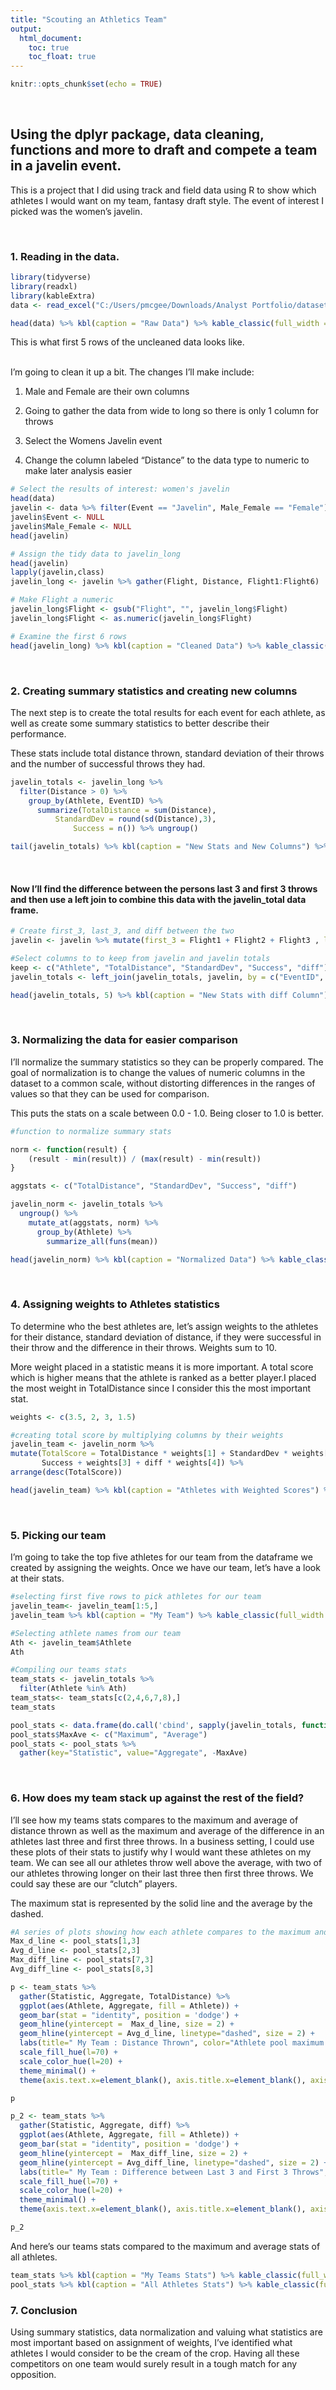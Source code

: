 ```yaml
---
title: "Scouting an Athletics Team"
output: 
  html_document:
    toc: true
    toc_float: true
---
```


```r
knitr::opts_chunk$set(echo = TRUE)
```
&nbsp;  

## Using the dplyr package, data cleaning, functions and more to draft and compete a team in a javelin event.

This is a project that I did using  track and field data using R to show which athletes I would want on my team, fantasy draft style. The event of interest I picked was the women's javelin.

&nbsp;  

### **1. Reading in the data.**

```r
library(tidyverse)
library(readxl)
library(kableExtra)
data <- read_excel("C:/Users/pmcgee/Downloads/Analyst Portfolio/datasets/athletics.xlsx")
```
```r
head(data) %>% kbl(caption = "Raw Data") %>% kable_classic(full_width = F, html_font = "Cambria")
```

This is what first 5 rows of the uncleaned data looks like.

&nbsp;  
I'm going to clean it up a bit. The changes I'll make include: 

1. Male and Female are their own columns

2. Going to gather the data from wide to long so there is only 1 column for throws

3. Select the Womens Javelin event

4. Change the column labeled "Distance" to the data type to numeric to make later analysis easier 


```r
# Select the results of interest: women's javelin
head(data)
javelin <- data %>% filter(Event == "Javelin", Male_Female == "Female")
javelin$Event <- NULL
javelin$Male_Female <- NULL
head(javelin)

# Assign the tidy data to javelin_long
head(javelin)
lapply(javelin,class)
javelin_long <- javelin %>% gather(Flight, Distance, Flight1:Flight6)

# Make Flight a numeric
javelin_long$Flight <- gsub("Flight", "", javelin_long$Flight)
javelin_long$Flight <- as.numeric(javelin_long$Flight)
```

```r
# Examine the first 6 rows
head(javelin_long) %>% kbl(caption = "Cleaned Data") %>% kable_classic(full_width = F, html_font = "Cambria")
```
&nbsp;  

### **2. Creating summary statistics and creating new columns** 

The next step is to create the total results for each event for each athlete, as well as create some summary statistics to better describe their performance.

These stats include total distance thrown, standard deviation of their throws and the number of successful throws they had.

```r
javelin_totals <- javelin_long %>%
  filter(Distance > 0) %>%
    group_by(Athlete, EventID) %>%
      summarize(TotalDistance = sum(Distance), 
          StandardDev = round(sd(Distance),3),
              Success = n()) %>% ungroup()

tail(javelin_totals) %>% kbl(caption = "New Stats and New Columns") %>% kable_classic(full_width = F, html_font = "Cambria")
```

&nbsp;  

#### Now I'll find the difference between the persons last 3 and first 3 throws and then use a left join to combine this data with the javelin_total data frame.

```r
# Create first_3, last_3, and diff between the two
javelin <- javelin %>% mutate(first_3 = Flight1 + Flight2 + Flight3 , last_3 = Flight4 + Flight5 + Flight6, diff = last_3 - first_3)

#Select columns to to keep from javelin and javelin totals
keep <- c("Athlete", "TotalDistance", "StandardDev", "Success", "diff")
javelin_totals <- left_join(javelin_totals, javelin, by = c("EventID", "Athlete"), all.x = T) %>% subset( select = keep)
```

```r
head(javelin_totals, 5) %>% kbl(caption = "New Stats with diff Column") %>% kable_classic(full_width = F, html_font = "Cambria")
```

&nbsp;  

### **3. Normalizing the data for easier comparison**

I'll normalize the summary statistics so they can be properly compared. 
The goal of normalization is to change the values of numeric columns in the dataset to a common scale, without distorting differences in the ranges of values so that they can be used for comparison. 

This puts the stats on a scale between 0.0 - 1.0. Being closer to 1.0 is better.

```r
#function to normalize summary stats

norm <- function(result) {
    (result - min(result)) / (max(result) - min(result))
}

aggstats <- c("TotalDistance", "StandardDev", "Success", "diff")
```

```r
javelin_norm <- javelin_totals %>%
  ungroup() %>%
    mutate_at(aggstats, norm) %>%
      group_by(Athlete) %>%
        summarize_all(funs(mean))

head(javelin_norm) %>% kbl(caption = "Normalized Data") %>% kable_classic(full_width = F, html_font = "Cambria")
```

&nbsp;  

### **4. Assigning weights to Athletes statistics**

To determine who the best athletes are, let's assign weights to the athletes for their distance, standard deviation of distance, if they were successful in their throw and the difference in their throws. Weights sum to 10. 

More weight placed in a statistic means it is more important. A total score which is higher means that the athlete is ranked as a better player.I placed the most weight in TotalDistance since I consider this the most important stat. 

```r
weights <- c(3.5, 2, 3, 1.5)

#creating total score by multiplying columns by their weights
javelin_team <- javelin_norm %>%
mutate(TotalScore = TotalDistance * weights[1] + StandardDev * weights[2] +
       Success + weights[3] + diff * weights[4]) %>%
arrange(desc(TotalScore))
```

```r
head(javelin_team) %>% kbl(caption = "Athletes with Weighted Scores") %>% kable_classic(full_width = F, html_font = "Cambria")
```
&nbsp;  

### **5. Picking our team**

I'm going to take the top five athletes for our team from the dataframe we created by assigning the weights. Once we have our team, let's have a look at their stats.
```r

#selecting first five rows to pick athletes for our team
javelin_team<- javelin_team[1:5,]
javelin_team %>% kbl(caption = "My Team") %>% kable_classic(full_width = F, html_font = "Cambria")
```

```r
#Selecting athlete names from our team
Ath <- javelin_team$Athlete
Ath

#Compiling our teams stats 
team_stats <- javelin_totals %>% 
  filter(Athlete %in% Ath)
team_stats<- team_stats[c(2,4,6,7,8),]
team_stats
```


```r
pool_stats <- data.frame(do.call('cbind', sapply(javelin_totals, function(x) if(is.numeric(x)) c(max(x), mean(x)))))
pool_stats$MaxAve <- c("Maximum", "Average")
pool_stats <- pool_stats %>%
  gather(key="Statistic", value="Aggregate", -MaxAve)
```

&nbsp;

### **6. How does my team stack up against the rest of the field?**

I'll see how my teams stats compares to the maximum and average of distance thrown as well as the maximum and average of the difference in an athletes last three and first three throws.
In a business setting, I could use these plots of their stats to justify why I would want these athletes on my team. We can see all our athletes throw well above the average, with two of our athletes throwing longer on their last three then first three throws. We could say these are our "clutch" players. 

The maximum stat is represented by the solid line and the average by the dashed.

```r
#A series of plots showing how each athlete compares to the maximum and the average of distance thrown and difference between their last three and first three throws
Max_d_line <- pool_stats[1,3]
Avg_d_line <- pool_stats[2,3]
Max_diff_line <- pool_stats[7,3]
Avg_diff_line <- pool_stats[8,3]

p <- team_stats %>%
  gather(Statistic, Aggregate, TotalDistance) %>%
  ggplot(aes(Athlete, Aggregate, fill = Athlete)) +
  geom_bar(stat = "identity", position = 'dodge') +
  geom_hline(yintercept =  Max_d_line, size = 2) +
  geom_hline(yintercept = Avg_d_line, linetype="dashed", size = 2) +
  labs(title=" My Team : Distance Thrown", color="Athlete pool maximum / average") +
  scale_fill_hue(l=70) +
  scale_color_hue(l=20) +
  theme_minimal() +
  theme(axis.text.x=element_blank(), axis.title.x=element_blank(), axis.title.y=element_blank())

p

p_2 <- team_stats %>%
  gather(Statistic, Aggregate, diff) %>%
  ggplot(aes(Athlete, Aggregate, fill = Athlete)) +
  geom_bar(stat = "identity", position = 'dodge') +
  geom_hline(yintercept =  Max_diff_line, size = 2) +
  geom_hline(yintercept = Avg_diff_line, linetype="dashed", size = 2) +
  labs(title=" My Team : Difference between Last 3 and First 3 Throws", color="Athlete pool maximum / average") +
  scale_fill_hue(l=70) +
  scale_color_hue(l=20) +
  theme_minimal() +
  theme(axis.text.x=element_blank(), axis.title.x=element_blank(), axis.title.y=element_blank())

p_2
```

And here's our teams stats compared to the maximum and average stats of all athletes.

```r
team_stats %>% kbl(caption = "My Teams Stats") %>% kable_classic(full_width = F, html_font = "Cambria")
pool_stats %>% kbl(caption = "All Athletes Stats") %>% kable_classic(full_width = F, html_font = "Cambria")
```

### **7. Conclusion**

Using summary statistics, data normalization and valuing what statistics are most important based on assignment of weights, I've identified what athletes I would consider to be the cream of the crop. Having all these competitors on one team would surely result in a tough match for any opposition.

<br>